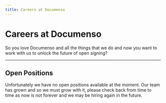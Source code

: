 ```yaml
---
title: Careers at Documenso
---
```


# Careers at Documenso

So you love Documenso and all the things that we do and now you want to work with us to unlock the future of open signing?

---

## Open Positions

Unfortunately we have no open positions available at the moment. Our team has grown and so we must grow with it, please check back from time to time as now is not forever and we may be hiring again in the future.
